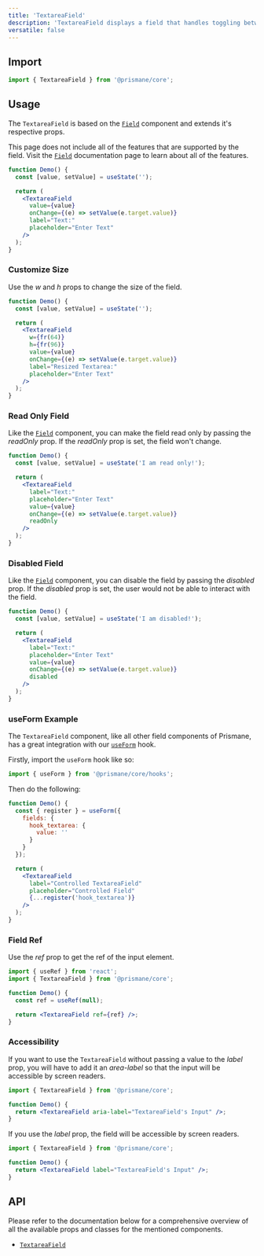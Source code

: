 ---
title: 'TextareaField'
description: 'TextareaField displays a field that handles toggling between multiple values.'
versatile: false
---

## Import

```js
import { TextareaField } from '@prismane/core';
```

## Usage

The `TextareaField` is based on the [`Field`](/docs/components/inputs/field) component and extends it's respective props.

This page does not include all of the features that are supported by the field. Visit the [`Field`](/docs/components/inputs/field) documentation page to learn about all of the features.

```jsx preview
function Demo() {
  const [value, setValue] = useState('');

  return (
    <TextareaField
      value={value}
      onChange={(e) => setValue(e.target.value)}
      label="Text:"
      placeholder="Enter Text"
    />
  );
}
```

### Customize Size

Use the _w_ and _h_ props to change the size of the field.

```jsx preview
function Demo() {
  const [value, setValue] = useState('');

  return (
    <TextareaField
      w={fr(64)}
      h={fr(96)}
      value={value}
      onChange={(e) => setValue(e.target.value)}
      label="Resized Textarea:"
      placeholder="Enter Text"
    />
  );
}
```

### Read Only Field

Like the [`Field`](/docs/components/field) component, you can make the field read only by passing the _readOnly_ prop. If the _readOnly_ prop is set, the field won't change.

```jsx preview
function Demo() {
  const [value, setValue] = useState('I am read only!');

  return (
    <TextareaField
      label="Text:"
      placeholder="Enter Text"
      value={value}
      onChange={(e) => setValue(e.target.value)}
      readOnly
    />
  );
}
```

### Disabled Field

Like the [`Field`](/docs/components/field) component, you can disable the field by passing the _disabled_ prop. If the _disabled_ prop is set, the user would not be able to interact with the field.

```jsx preview
function Demo() {
  const [value, setValue] = useState('I am disabled!');

  return (
    <TextareaField
      label="Text:"
      placeholder="Enter Text"
      value={value}
      onChange={(e) => setValue(e.target.value)}
      disabled
    />
  );
}
```

### useForm Example

The `TextareaField` component, like all other field components of Prismane, has a great integration with our [`useForm`](/docs/hooks/use-form) hook.

Firstly, import the `useForm` hook like so:

```js
import { useForm } from '@prismane/core/hooks';
```

Then do the following:

```jsx preview
function Demo() {
  const { register } = useForm({
    fields: {
      hook_textarea: {
        value: ''
      }
    }
  });

  return (
    <TextareaField
      label="Controlled TextareaField"
      placeholder="Controlled Field"
      {...register('hook_textarea')}
    />
  );
}
```

### Field Ref

Use the _ref_ prop to get the ref of the input element.

```jsx
import { useRef } from 'react';
import { TextareaField } from '@prismane/core';

function Demo() {
  const ref = useRef(null);

  return <TextareaField ref={ref} />;
}
```

### Accessibility

If you want to use the `TextareaField` without passing a value to the _label_ prop, you will have to add it an _area-label_ so that the input will be accessible by screen readers.

```jsx
import { TextareaField } from '@prismane/core';

function Demo() {
  return <TextareaField aria-label="TextareaField's Input" />;
}
```

If you use the _label_ prop, the field will be accessible by screen readers.

```jsx
import { TextareaField } from '@prismane/core';

function Demo() {
  return <TextareaField label="TextareaField's Input" />;
}
```

## API

Please refer to the documentation below for a comprehensive overview of all the available props and classes for the mentioned components.

- [`TextareaField`](/docs/components-api/textarea-field-api)
